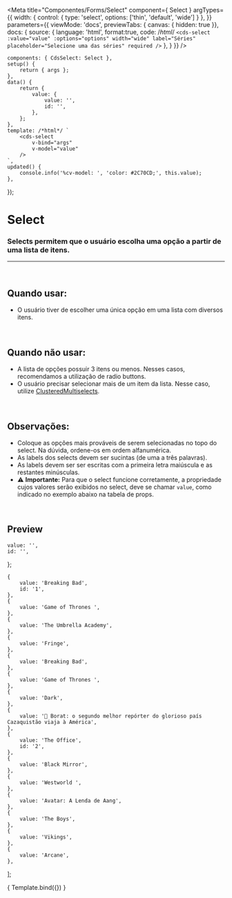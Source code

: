 
<Meta
	title="Componentes/Forms/Select"
	component={ Select }
	argTypes={{
		width: { 
			control: { 
				type: 'select',
				options: ['thin', 'default', 'wide']
			}
		},
	}}
	parameters={{
		viewMode: 'docs',
		previewTabs: { canvas: { hidden: true }},
		docs: {
			source: {
				language: 'html',
				format:true,
				code: /*html*/ 
`<cds-select
	:value="value"
	:options="options"
	width="wide"
	label="Séries"
	placeholder="Selecione uma das séries"
	required
/>`
			},
		}
	}}
/>

	components: { CdsSelect: Select },
	setup() {
		return { args };
	},
	data() {
		return {
			value: {
				value: '',
				id: '',
			},
		};
	},
	template: /*html*/ `
		<cds-select
			v-bind="args" 
			v-model="value"
		/>
	`,
	updated() {
		console.info('%cv-model: ', 'color: #2C70CD;', this.value);
	},
});

# Select

### Selects permitem que o usuário escolha uma opção a partir de uma lista de itens.
---
<br />

## Quando usar:
- O usuário tiver de escolher uma única opção em uma lista com diversos itens.


<br />

## Quando não usar:
- A lista de opções possuir 3 itens ou menos. Nesses casos, recomendamos a utilização de radio buttons.
- O usuário precisar selecionar mais de um item da lista. Nesse caso, utilize <a href="https://sysvale.github.io/cuida/?path=/docs/componentes-forms-clusteredmultiselect--clustered-multiselect">ClusteredMultiselects</a>.

<br />

## Observações:
- Coloque as opções mais prováveis de serem selecionadas no topo do select. Na dúvida, ordene-os em ordem alfanumérica.
- As labels dos selects devem ser sucintas (de uma a três palavras).
- As labels devem ser ser escritas com a primeira letra maiúscula e as restantes minúsculas.
- ⚠️ **Importante:** Para que o select funcione corretamente, a propriedade cujos valores serão exibidos no select, deve se chamar `value`, como indicado no exemplo abaixo na tabela de props.

<br />

## Preview

	value: '',
	id: '',
};

	{
		value: 'Breaking Bad',
		id: '1',
	},
	{
		value: 'Game of Thrones ',
	},
	{
		value: 'The Umbrella Academy',
	},
	{
		value: 'Fringe',
	},
	{
		value: 'Breaking Bad',
	},
	{
		value: 'Game of Thrones ',
	},
	{
		value: 'Dark',
	},
	{
		value: '👀 Borat: o segundo melhor repórter do glorioso país Cazaquistão viaja à América',
	},
	{
		value: 'The Office',
		id: '2',
	},
	{
		value: 'Black Mirror',
	},
	{
		value: 'Westworld ',
	},
	{
		value: 'Avatar: A Lenda de Aang',
	},
	{
		value: 'The Boys',
	},
	{
		value: 'Vikings',
	},
	{
		value: 'Arcane',
	},
];


<Canvas>
	<Story
		name="Select"
		args={{
			options,
			width: 'wide',
			id: "idzera",
			label: 'Séries',
			placeholder: 'Selecione uma das séries',
			required: true,
		}}
	>
		{ Template.bind({}) }
	</Story>
</Canvas>

<ArgsTable story="Select" />
